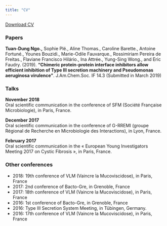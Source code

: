 ```yaml
---
title: "CV"
---
```


<a href="CV TDNgo English.pdf#" class="download" title="Download CV as PDF">Download CV</a>			

### **Papers**

**Tuan-Dung Ngo.,** Sophie Plé., Aline Thomas., Caroline Barette., Antoine Fortuné., Younes Bouzidi., Marie-Odile Fauvarque., Rossimiriam Pereira de Freitas., Flaviane Francisco Hilário., Ina Attrée., Yung-Sing Wong., and Eric Faudry. (2019). **“Chimeric protein-protein interface inhibitors allow efficient inhibition of Type III secretion machinery and Pseudomonas aeruginosa virulence”**. J.Am.Chem.Soc. IF 14.3 (Submitted in March 2019)

### **Talks**

**November 2018**<br/>
Oral scientific communication in the conference of SFM (Société Française Microbiologie), in Paris, France. 

**December 2017**<br/>
Oral scientific communication in the conference of G-RREMI (groupe Régional de Recherche en Microbiologie des Interactions), in Lyon, France.

**February 2017**<br/>
Oral scientific communication in the « European Young Investigators Meeting 2017 on Cystic Fibrosis », in Paris, France.

### **Other conferences**
* 2018: 19th conference of VLM (Vaincre la Mucoviscidose), in Paris, France
* 2017: 2nd conference of Bacto-Gre, in Grenoble, France
* 2017: 18th conference of VLM (Vaincre la Mucoviscidose), in Paris, France
* 2016: 1st conference of Bacto-Gre, in Grenoble, France
* 2016: Type III Secretion System Meeting, in Tübingen, Germany.
* 2016: 17th conference of VLM (Vaincre la Mucoviscidose), in Paris, France